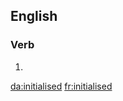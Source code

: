 ==English==

===Verb===
{{head|en|verb form}}

# {{en-past of|initialise}}

[[da:initialised]]
[[fr:initialised]]